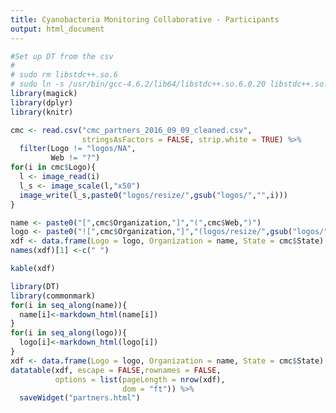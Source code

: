 ```yaml
---
title: Cyanobacteria Monitoring Collaborative - Participants
output: html_document
---
```


```r
#Set up DT from the csv
#
# sudo rm libstdc++.so.6
# sudo ln -s /usr/bin/gcc-4.6.2/lib64/libstdc++.so.6.0.20 libstdc++.so.6
library(magick)
library(dplyr)
library(knitr)

cmc <- read.csv("cmc_partners_2016_09_09_cleaned.csv", 
                stringsAsFactors = FALSE, strip.white = TRUE) %>%
  filter(Logo != "logos/NA",
         Web != "?")
for(i in cmc$Logo){
  l <- image_read(i)
  l_s <- image_scale(l,"x50")
  image_write(l_s,paste0("logos/resize/",gsub("logos/","",i)))
}

name <- paste0("[",cmc$Organization,"]","(",cmc$Web,")")
logo <- paste0("![",cmc$Organization,"]","(logos/resize/",gsub("logos/","",cmc$Logo),")")
xdf <- data.frame(Logo = logo, Organization = name, State = cmc$State)
names(xdf)[1] <-c(" ")
```

```r
kable(xdf)
```

```r
library(DT)
library(commonmark)
for(i in seq_along(name)){
  name[i]<-markdown_html(name[i])
}
for(i in seq_along(logo)){
  logo[i]<-markdown_html(logo[i])
}
xdf <- data.frame(Logo = logo, Organization = name, State = cmc$State)
datatable(xdf, escape = FALSE,rownames = FALSE, 
          options = list(pageLength = nrow(xdf),
                         dom = "ft")) %>%
  saveWidget("partners.html")
```